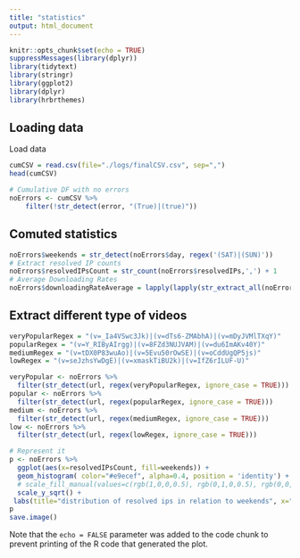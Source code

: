 ```yaml
---
title: "statistics"
output: html_document
---
```


```r
knitr::opts_chunk$set(echo = TRUE)
suppressMessages(library(dplyr))
library(tidytext)
library(stringr)
library(ggplot2)
library(dplyr)
library(hrbrthemes)
```

## Loading data

Load data 

```r
cumCSV = read.csv(file="./logs/finalCSV.csv", sep=",")
head(cumCSV)

# Cumulative DF with no errors
noErrors <- cumCSV %>% 
    filter(!str_detect(error, "(True)|(true)"))
```

## Comuted statistics 
```r
noErrors$weekends = str_detect(noErrors$day, regex('(SAT)|(SUN)'))
# Extract resolved IP counts
noErrors$resolvedIPsCount = str_count(noErrors$resolvedIPs,',') + 1
# Average Downloading Rates
noErrors$downloadingRateAverage = lapply(lapply(str_extract_all(noErrors$downloadingRates, regex('([0-9]+.[0-9]+)')), as.numeric), mean)
```

## Extract different type of videos

```r
veryPopularRegex = "(v=_Ia4VSwc3Jk)|(v=dTs6-ZMAbhA)|(v=mDyJVMlTXqY)"
popularRegex = "(v=Y_RIByAIrgg)|(v=8FZd3NUJVAM)|(v=du6ImAKv40Y)"
mediumRegex = "(v=tDX0P83wuAo)|(v=5Evu50rOwSE)|(v=oCddUgQP5js)"
lowRegex = "(v=seJzhsYwDgE)|(v=xmaskTiBU2k)|(v=IfZ6rILUF-U)"

veryPopular <- noErrors %>% 
  filter(str_detect(url, regex(veryPopularRegex, ignore_case = TRUE)))
popular <- noErrors %>% 
  filter(str_detect(url, regex(popularRegex, ignore_case = TRUE)))
medium <- noErrors %>% 
  filter(str_detect(url, regex(mediumRegex, ignore_case = TRUE)))
low <- noErrors %>% 
  filter(str_detect(url, regex(lowRegex, ignore_case = TRUE)))
```

```r
# Represent it
p <- noErrors %>%
  ggplot(aes(x=resolvedIPsCount, fill=weekends)) +
  geom_histogram( color="#e9ecef", alpha=0.4, position = 'identity') +
  # scale_fill_manual(values=c(rgb(1,0,0,0.5), rgb(0,1,0,0.5), rgb(0,0,1,0.5))) + 
  scale_y_sqrt() + 
 labs(title="distribution of resolved ips in relation to weekends", x="resolved Ip Counts", y="Count")
p
save.image()
```


Note that the `echo = FALSE` parameter was added to the code chunk to prevent printing of the R code that generated the plot.
